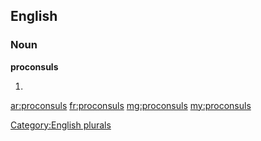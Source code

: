 ==English==

===Noun===
'''proconsuls'''

# {{plural of|proconsul}}

[[Category:English plurals]]

[[ar:proconsuls]]
[[fr:proconsuls]]
[[mg:proconsuls]]
[[my:proconsuls]]